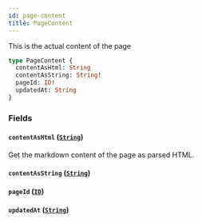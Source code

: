```yaml
---
id: page-content
title: PageContent
---
```



This is the actual content of the page


```graphql
type PageContent {
  contentAsHtml: String
  contentAsString: String!
  pageId: ID!
  updatedAt: String
}
```


### Fields

#### `contentAsHtml` ([`String`](/developers/demandhq-apis/storefront-api/graphql/reference/scalars/string))

Get the markdown content of the page as parsed HTML.


#### `contentAsString` ([`String`](/developers/demandhq-apis/storefront-api/graphql/reference/scalars/string))




#### `pageId` ([`ID`](/developers/demandhq-apis/storefront-api/graphql/reference/scalars/id))




#### `updatedAt` ([`String`](/developers/demandhq-apis/storefront-api/graphql/reference/scalars/string))






